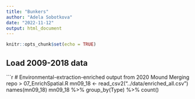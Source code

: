 ```yaml
---
title: "Bunkers"
author: "Adela Sobotkova"
date: "2022-11-12"
output: html_document
---
```


```r
knitr::opts_chunk$set(echo = TRUE)
```

## Load 2009-2018 data
```r
# Environmental-extraction-enriched output from 2020 Mound Merging repo > 07_EnrichSpatial.R
mn09_18 <- read_csv2("../data/enriched_all.csv")
names(mn09_18)
mn09_18 %>% 
  group_by(Type) %>% 
  count()